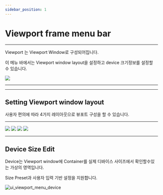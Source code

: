 ```yaml
---
sidebar_position: 1
---
```




# Viewport frame menu bar

<hr/>

Viewport 는 Viewport Window로 구성되어집니다.

이 메뉴 바에서는 Viewport window layout을 설정하고 device 크기정보를 설정할 수 있습니다.

![](./img/ui_viewport_menu.png)

<hr/>

<TOCInline toc={toc}/>

<hr/>

## Setting Viewport window layout

사용자 편의에 따라 4가지 레이아웃으로 뷰포트 구성을 할 수 있습니다.

<hr/>


<Tabs>
	<TabItem value="Single" label="Single" default>
		<img src={require('./img/ui_viewport_single.png').default}/>
	</TabItem>
	<TabItem value="Vertical" label="Vertical">
		<img src={require('./img/ui_viewport_vertical.png').default}/>
	</TabItem>
	<TabItem value="Horizontal" label="Horizontal">
		<img src={require('./img/ui_viewport_horizontal.png').default}/>
	</TabItem>
	<TabItem value="Triple" label="Triple">
		<img src={require('./img/ui_viewport_triple.png').default}/>
	</TabItem>
</Tabs>


<hr/>

## Device Size Edit
Device는 Viewport window에 Container를 실제 디바이스 사이즈에서 확인할수있는 가상의 영역입니다.

Size Preset과 사용자 입력 기반 설정을 지원합니다.

![ui_viewport_menu_device](./img/ui_viewport_menu_device.png)